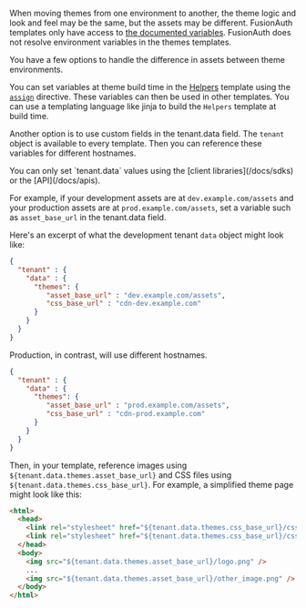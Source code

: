 
When moving themes from one environment to another, the theme logic and look and feel may be the same, but the assets may be different. FusionAuth templates only have access to [the documented variables](/docs/customize/look-and-feel/template-variables). FusionAuth does not resolve environment variables in the themes templates.

You have a few options to handle the difference in assets between theme environments.

You can set variables at theme build time in the [Helpers](/docs/customize/look-and-feel/helpers) template using the [`assign`](https://freemarker.apache.org/docs/ref_directive_assign.html) directive. These variables can then be used in other templates. You can use a templating language like jinja to build the `Helpers` template at build time.

Another option is to use custom fields in the <InlineField>tenant.data</InlineField> field. The `tenant` object is available to every template. Then you can reference these variables for different hostnames.

<Aside type="note">
You can only set `tenant.data` values using the [client libraries](/docs/sdks) or the [API](/docs/apis).
</Aside>

For example, if your development assets are at `dev.example.com/assets` and your production assets are at `prod.example.com/assets`, set a variable such as `asset_base_url` in the <InlineField>tenant.data</InlineField> field.

Here's an excerpt of what the development tenant `data` object might look like:

```json
{
  "tenant" : {
    "data" : {
      "themes": {
         "asset_base_url" : "dev.example.com/assets",
         "css_base_url" : "cdn-dev.example.com"
      }
    }
  }
}
```

Production, in contrast, will use different hostnames.

```json
{
  "tenant" : {
    "data" : {
      "themes": {
         "asset_base_url" : "prod.example.com/assets",
         "css_base_url" : "cdn-prod.example.com"
      }
    }
  }
}
```

Then, in your template, reference images using `${tenant.data.themes.asset_base_url}` and CSS files using `${tenant.data.themes.css_base_url}`. For example, a simplified theme page might look like this:

```html
<html>
  <head>
    <link rel="stylesheet" href="${tenant.data.themes.css_base_url}/css/font-awesome.min.css"/>
    <link rel="stylesheet" href="${tenant.data.themes.css_base_url}/css/app.css"/>
  </head>
  <body>
    <img src="${tenant.data.themes.asset_base_url}/logo.png" />
    ...
    <img src="${tenant.data.themes.asset_base_url}/other_image.png" />
  </body>
</html>
```
